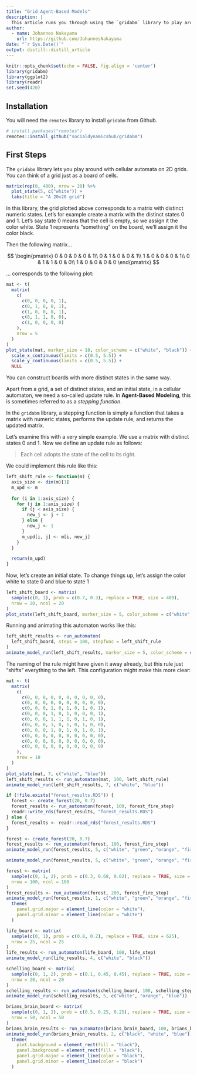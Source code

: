 ```yaml
---
title: "Grid Agent-Based Models"
description: |
  This article runs you through using the `gridabm` library to play around with 2D cellular automata or grid ABMs.
author:
  - name: Johannes Nakayama 
    url: https://github.com/JohannesNakayama
date: "`r Sys.Date()`"
output: distill::distill_article
---
```


```r
knitr::opts_chunk$set(echo = FALSE, fig.align = 'center')
library(gridabm)
library(ggplot2)
library(readr)
set.seed(420)
```

## Installation

You will need the `remotes` library to install `gridabm` from Github.

```r
# install.packages("remotes")
remotes::install_github("socialdynamicshub/gridabm")
```


## First Steps

The `gridabm` library lets you play around with cellular automata on 2D grids.
You can think of a grid just as a board of cells.

```r
matrix(rep(0, 400), nrow = 20) %>% 
  plot_state(5, c("white")) +
  labs(title = "A 20x20 grid")
```

In this library, the grid plotted above corresponds to a matrix with distinct numeric states.
Let's for example create a matrix with the distinct states $0$ and $1$.
Let's say state $0$ means that the cell is empty, so we assign it the color white.
State $1$ represents "something" on the board, we'll assign it the color black.

Then the following matrix...

$$
\begin{pmatrix}
0 & 0 & 0 & 0 & 1\\
0 & 1 & 0 & 0 & 1\\
1 & 0 & 0 & 0 & 1\\
0 & 1 & 1 & 0 & 0\\
1 & 0 & 0 & 0 & 0
\end{pmatrix}
$$

... corresponds to the following plot:

```r
mat <- t(
  matrix(
    c(
      c(0, 0, 0, 0, 1),
      c(0, 1, 0, 0, 1),
      c(1, 0, 0, 0, 1),
      c(0, 1, 1, 0, 0),
      c(1, 0, 0, 0, 0)
    ),
    nrow = 5
  )
)
plot_state(mat, marker_size = 18, color_scheme = c("white", "black")) +
  scale_x_continuous(limits = c(0.5, 5.5)) +
  scale_y_continuous(limits = c(0.5, 5.5)) +
  NULL
```

You can construct boards with more distinct states in the same way.

Apart from a grid, a set of distinct states, and an initial state, in a cellular automaton, we need a so-called update rule.
In **Agent-Based Modeling**, this is sometimes referred to as a *stepping function*.

In the `gridabm` library, a stepping function is simply a function that takes a matrix with numeric states, performs the update rule, and returns the updated matrix.

Let's examine this with a very simple example.
We use a matrix with distinct states $0$ and $1$.
Now we define an update rule as follows:

> Each cell adopts the state of the cell to its right.

We could implement this rule like this:

```r
left_shift_rule <- function(m) {
  axis_size <- dim(m)[1]
  m_upd <- m
  
  for (i in 1:axis_size) {
    for (j in 1:axis_size) {
      if (j < axis_size) {
        new_j <- j + 1
      } else {
        new_j <- 1
      }
      m_upd[i, j] <- m[i, new_j] 
    }
  }
  
  return(m_upd)
}
```

Now, let's create an initial state.
To change things up, let's assign the color white to state $0$ and blue to state $1$

```r
left_shift_board <- matrix(
  sample(c(0, 1), prob = c(0.7, 0.3), replace = TRUE, size = 400),
  nrow = 20, ncol = 20
)
plot_state(left_shift_board, marker_size = 5, color_scheme = c("white", "blue"))
```

Running and animating this automaton works like this:

```r
left_shift_results <- run_automaton(
  left_shift_board, steps = 100, stepfunc = left_shift_rule
)
animate_model_run(left_shift_results, marker_size = 5, color_scheme = c("white", "blue"))
```

The naming of the rule might have given it away already, but this rule just "shifts" everything to the left.
This configuration might make this more clear:

```r
mat <- t(
  matrix(
    c(
      c(0, 0, 0, 0, 0, 0, 0, 0, 0, 0),
      c(0, 0, 0, 0, 0, 0, 0, 0, 0, 0),
      c(0, 0, 0, 1, 0, 1, 0, 1, 0, 1),
      c(0, 0, 0, 1, 0, 1, 0, 0, 0, 1),
      c(0, 0, 0, 1, 1, 1, 0, 1, 0, 1),
      c(0, 0, 0, 1, 0, 1, 0, 1, 0, 0),
      c(0, 0, 0, 1, 0, 1, 0, 1, 0, 1),
      c(0, 0, 0, 0, 0, 0, 0, 0, 0, 0),
      c(0, 0, 0, 0, 0, 0, 0, 0, 0, 0),
      c(0, 0, 0, 0, 0, 0, 0, 0, 0, 0)
    ),
    nrow = 10
  )
)
plot_state(mat, 7, c("white", "blue"))
left_shift_results <- run_automaton(mat, 100, left_shift_rule)
animate_model_run(left_shift_results, 7, c("white", "blue"))
```



```r
if (!file.exists("forest_results.RDS")) {
  forest <- create_forest(20, 0.7)
  forest_results <- run_automaton(forest, 100, forest_fire_step)
  readr::write_rds(forest_results, "forest_results.RDS")  
} else {
  forest_results <- readr::read_rds("forest_results.RDS")
}
```

```r
forest <- create_forest(20, 0.7)
forest_results <- run_automaton(forest, 100, forest_fire_step)
animate_model_run(forest_results, 5, c("white", "green", "orange", "firebrick"))
```

```r
animate_model_run(forest_results, 5, c("white", "green", "orange", "firebrick"))
```








```r
forest <- matrix(
  sample(c(0, 1, 2), prob = c(0.3, 0.68, 0.02), replace = TRUE, size = 10000),
  nrow = 100, ncol = 100
)
forest_results <- run_automaton(forest, 200, forest_fire_step)
animate_model_run(forest_results, 1, c("white", "green", "orange", "firebrick")) +
  theme(
    panel.grid.major = element_line(color = "white"),
    panel.grid.minor = element_line(color = "white")
  )
```



```r
life_board <- matrix(
  sample(c(0, 1), prob = c(0.8, 0.2), replace = TRUE, size = 625),
  nrow = 25, ncol = 25
)
life_results <- run_automaton(life_board, 100, life_step)
animate_model_run(life_results, 4, c("white", "black"))
```



```r
schelling_board <- matrix(
  sample(c(0, 1, 2), prob = c(0.1, 0.45, 0.45), replace = TRUE, size = 400),
  nrow = 20, ncol = 20
)
schelling_results <- run_automaton(schelling_board, 100, schelling_step, tolerance = 3)
animate_model_run(schelling_results, 5, c("white", "orange", "blue"))
```



```r
brians_brain_board <- matrix(
  sample(c(0, 1, 2), prob = c(0.5, 0.25, 0.25), replace = TRUE, size = 2500),
  nrow = 50, ncol = 50
)
brians_brain_results <- run_automaton(brians_brain_board, 100, brians_brain_step)
animate_model_run(brians_brain_results, 2, c("black", "white", "blue")) +
  theme(
    plot.background = element_rect(fill = "black"),
    panel.background = element_rect(fill = "black"),
    panel.grid.major = element_line(color = "black"),
    panel.grid.minor = element_line(color = "black")
  )
```



